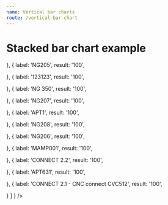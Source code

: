 ```yaml
---
name: Vertical bar charts
route: /vertical-bar-chart
---
```



# Stacked bar chart example
<Playground>
    <VerticalBarChart
        yComplement='%'
        xType='category'
        yType='value'
        color={ 'green' }
        title='issso'
        tooltip={ { label: 'Equipamento', result: 'Disponibilidade' } }
        data={ [
  {
    label: 'NG209',
    result: '100',
  },
  {
    label: 'NG210',
    result: '100',
    
  },
  {
    label: 'NG205',
    result: '100',
    
  },
  {
    label: '123123',
    result: '100',
    
  },
  {
    label: 'NG 350',
    result: '100',
    
  },
  {
    label: 'NG207',
    result: '100',
    
  },
  {
    label: 'APT1',
    result: '100',
    
  },
  {
    label: 'NG208',
    result: '100',
    
  },
  {
    label: 'NG206',
    result: '100',
    
  },
  {
    label: 'MAMP001',
    result: '100',
    
  },
  {
    label: 'CONNECT 2.2',
    result: '100',
    
  },
  {
    label: 'APT631',
    result: '100',
    
  },
  {
    label: 'CONNECT 2.1 - CNC connect CVC512',
    result: '100',
    
  }
] } 
    />
</Playground>


